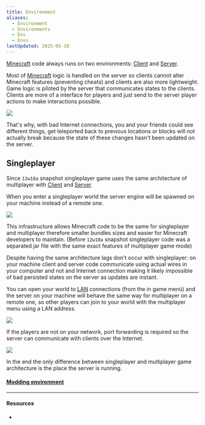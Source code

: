 ```yaml
---
title: Environment
aliases:
  - Environment
  - Environments
  - Env
  - Envs
lastUpdated: 2025-05-10
---
```



[Minecraft](/minecraft) code always runs on two environments: [Client](/client) and [Server](/server).

Most of [Minecraft](/minecraft) logic is handled on the server so clients cannot alter Minecraft features (preventing cheats) and clients are also more lightweight.
Game logic is piloted by the server that communicates states to the clients. Clients are more of a interface for players and just send to the server player actions to make interactions possible.

![](~/assets/clientserver.svg)

That's why, with bad Internet connections, you and your friends could see different things, get teleported back to previous locations or blocks will not actually break because the state of these changes hasn't been updated on the server.

## Singleplayer

Since `12w18a` snapshot singleplayer game uses the same architecture of multiplayer with [Client](/client) and [Server](/server).

When you enter a singleplayer world the server engine will be spawned on your machine instead of a remote one.

![](~/assets/singleplayerworld.svg)

This infrastructure allows Minecraft code to be the same for singleplayer and multiplayer therefore smaller bundles sizes and easier for Minecraft developers to maintain.
(Before `12w18a` snapshot singleplayer code was a separated jar file with the same exact features of multiplayer game mode) 

Despite having the same architecture lags don't occur with singleplayer: on your machine client and server code communicate using actual wires in your computer and not and Internet connection making it likely impossible of bad persisted states on the server as updates are instant. 

You can open your world to [LAN](https://en.wikipedia.org/wiki/Local_area_network) connections (from the in game menù) and the server on your machine will behave the same way for multiplayer on a remote one, so other players can join to your world with the multiplayer menu using a LAN address.

![](~/assets/forwardedsingleplayerworld.svg)

If the players are not on your network, port forwarding is required so the server can communicate with clients over the Internet.

![](~/assets/internetforwardedsingleplayerworld.svg)

In the end the only difference between singleplayer and multiplayer game architecture is the place the server is running.

#### [Modding environment](/moddingenvironment)

---

#### Resources

- <Wiki src="https://minecraft.wiki/w/Singleplayer.jar" />

<Yb src="https://www.youtube.com/embed/sz6kqZPVsfM" />